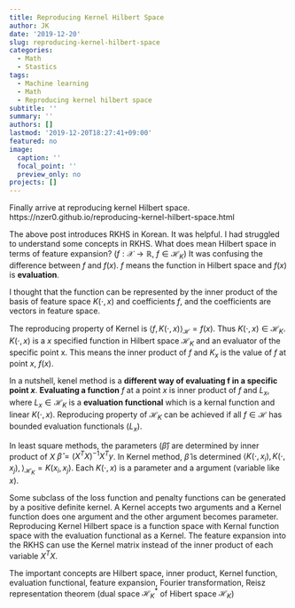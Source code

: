 ```yaml
---
title: Reproducing Kernel Hilbert Space
author: JK
date: '2019-12-20'
slug: reproducing-kernel-hilbert-space
categories:
  - Math
  - Stastics
tags:
  - Machine learning
  - Math
  - Reproducing kernel hilbert space
subtitle: ''
summary: ''
authors: []
lastmod: '2019-12-20T18:27:41+09:00'
featured: no
image:
  caption: ''
  focal_point: ''
  preview_only: no
projects: []
---
```

Finally arrive at reproducing kernel Hilbert space.
https://nzer0.github.io/reproducing-kernel-hilbert-space.html

The above post introduces RKHS in Korean. It was helpful. I had struggled to understand some concepts in RKHS. What does mean Hilbert space in terms of feature expansion? ($f:\mathcal{X} \to \mathbb{R}$, $f \in \mathcal{H}_K$) It was confusing the difference between $f$ and $f(x)$. $f$ means the function in Hilbert space and $f(x)$ is **evaluation**.

I thought that the function can be represented by the inner product of the basis of feature space $K(\cdot,x)$ and coefficients $f$, and the coefficients are vectors in feature space. 

The reproducing property of Kernel is $\langle f, K(\cdot,x)\rangle_{\mathcal{H}} = f(x)$. Thus $K(\cdot,x) \in \mathcal{H}_K$. $K(\cdot,x)$ is a $x$ specified function in Hilbert space $\mathcal{H}_K$ and an evaluator of the specific point x. This means the inner product of $f$ and $K_{x}$ is the value of $f$ at point $x$, $f(x)$. 

In a nutshell, kenel method is a **different way of evaluating f in a specific point $x$**. **Evaluating a function** $f$ at a point $x$ is inner product of $f$ and $L_x$, where $L_x \in \mathcal{H}_K$ is a **evaluation functional** which is a kernal function and linear $K(\cdot, x)$. Reproducing property of $\mathcal{H}_K$ can be achieved if all $f \in \mathcal{H}$ has bounded evaluation functionals ($L_x$). 

In least square methods, the parameters ($\hat{\beta}$) are determined by inner product of $X$ $\hat{\beta} = (X^{T}X)^{-1}X^{T}y$. In Kernel method, $\hat{\beta}$ is determined  $\langle K(\cdot,x_i), K(\cdot,x_j), \rangle_{\mathcal{H}_K} = K(x_i, x_j)$. Each $K(\cdot, x)$ is a parameter and a argument (variable like $x$). 

Some subclass of the loss function and penalty functions can be generated by a positive definite kernel. A Kernel accepts two arguments and a Kernel function does one argument and the other argument becomes parameter. Reproducing Kernel Hilbert space is a function space with Kernal function space with the evaluation functional as a Kernel. The feature expansion into the RKHS can use the Kernel matrix instead of the inner product of each variable $X^TX$.     

The important concepts are Hilbert space, inner product, Kernel function, evaluation functional, feature expansion, Fourier transformation, Reisz representation theorem (dual space  $\mathcal{H}_{K}^*$ of Hibert space $\mathcal{H}_K$)


